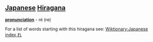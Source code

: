 == [[Japanese]] [[Hiragana]] ==
'''[[pronunciation]]''' - ré (re)

For a list of words starting with this hiragana see: [[Wiktionary:Japanese index れ]]